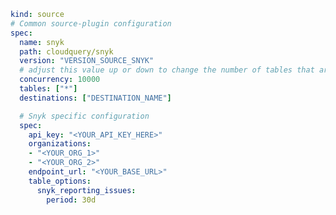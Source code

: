 ```yaml copy
kind: source
# Common source-plugin configuration
spec:
  name: snyk
  path: cloudquery/snyk
  version: "VERSION_SOURCE_SNYK"
  # adjust this value up or down to change the number of tables that are resolved in parallel
  concurrency: 10000
  tables: ["*"]
  destinations: ["DESTINATION_NAME"]

  # Snyk specific configuration
  spec:
    api_key: "<YOUR_API_KEY_HERE>"
    organizations:
    - "<YOUR_ORG_1>"
    - "<YOUR_ORG_2>"
    endpoint_url: "<YOUR_BASE_URL>"
    table_options:
      snyk_reporting_issues:
        period: 30d
```